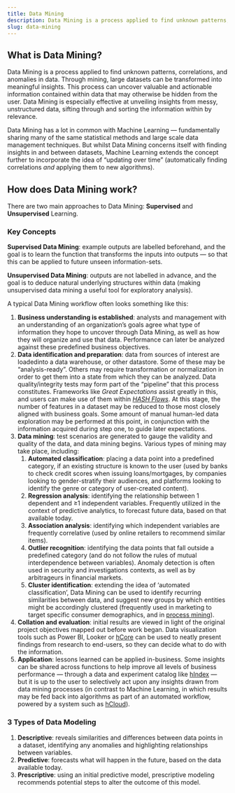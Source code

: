```yaml
---
title: Data Mining
description: Data Mining is a process applied to find unknown patterns, correlations, and anomalies in data. Through mining, meaningful insights can be extracted from data.
slug: data-mining
---
```


## What is Data Mining?

Data Mining is a process applied to find unknown patterns, correlations, and anomalies in data. Through mining, large datasets can be transformed into meaningful insights. This process can uncover valuable and actionable information contained within data that may otherwise be hidden from the user. Data Mining is especially effective at unveiling insights from messy, unstructured data, sifting through and sorting the information within by relevance.

Data Mining has a lot in common with Machine Learning — fundamentally sharing many of the same statistical methods and large scale data management techniques. But whilst Data Mining concerns itself with finding insights in and between datasets, Machine Learning extends the concept further to incorporate the idea of “updating over time” (automatically finding correlations _and_ applying them to new algorithms).

## How does Data Mining work?

There are two main approaches to Data Mining: **Supervised** and **Unsupervised** Learning.

<KeyConcepts>

### Key Concepts

**Supervised Data Mining**: example outputs are labelled beforehand, and the goal is to learn the function that transforms the inputs into outputs — so that this can be applied to future unseen information-sets.

**Unsupervised Data Mining**: outputs are not labelled in advance, and the goal is to deduce natural underlying structures within data (making unsupervised data mining a useful tool for exploratory analysis).

</KeyConcepts>

A typical Data Mining workflow often looks something like this:

1.  **Business understanding is established**: analysts and management with an understanding of an organization’s goals agree what type of information they hope to uncover through Data Mining, as well as how they will organize and use that data. Performance can later be analyzed against these predefined business objectives.
2.  **Data identification and preparation**: data from sources of interest are loadedinto a data warehouse, or other datastore. Some of these may be “analysis-ready”. Others may require transformation or normalization in order to get them into a state from which they can be analyzed. Data quality/integrity tests may form part of the “pipeline” that this process constitutes. Frameworks like _Great Expectations_ assist greatly in this, and users can make use of them within _[HASH Flows](https://hash.ai/platform/core#flows)_. At this stage, the number of features in a dataset may be reduced to those most closely aligned with business goals. Some amount of manual human-led data exploration may be performed at this point, in conjunction with the information acquired during step one, to guide later expectations.
3.  **Data mining**: test scenarios are generated to gauge the validity and quality of the data, and data mining begins. Various types of mining may take place, including:
    1.  **Automated classification**: placing a data point into a predefined category, if an existing structure is known to the user (used by banks to check credit scores when issuing loans/mortgages, by companies looking to gender-stratify their audiences, and platforms looking to identify the genre or category of user-created content).
    2.  **Regression analysis**: identifying the relationship between 1 dependent and ≥1 independent variables. Frequently utilized in the context of predictive analytics, to forecast future data, based on that available today.
    3.  **Association analysis**: identifying which independent variables are frequently correlative (used by online retailers to recommend similar items).
    4.  **Outlier recognition**: identifying the data points that fall outside a predefined category (and do not follow the rules of mutual interdependence between variables). Anomaly detection is often used in security and investigations contexts, as well as by arbitrageurs in financial markets.
    5.  **Cluster identification**: extending the idea of ‘automated classification’, Data Mining can be used to identify recurring similarities between data, and suggest new groups by which entities might be accordingly clustered (frequently used in marketing to target specific consumer demographics, and in [process mining](https://hash.ai/glossary/process-mining)).
4.  **Collation and evaluation**: initial results are viewed in light of the original project objectives mapped out before work began. Data visualization tools such as Power BI, Looker or [hCore](https://hash.ai/platform/core) can be used to neatly present findings from research to end-users, so they can decide what to do with the information.
5.  **Application**: lessons learned can be applied in-business. Some insights can be shared across functions to help improve all levels of business performance — through a data and experiment catalog like [hIndex](https://hash.ai/platform/index) — but it is up to the user to selectively act upon any insights drawn from data mining processes (in contrast to Machine Learning, in which results may be fed back into algorithms as part of an automated workflow, powered by a system such as [hCloud](https://hash.ai/platform/cloud)).

<KeyConcepts>

### 3 Types of Data Modeling

1.  **Descriptive**: reveals similarities and differences between data points in a dataset, identifying any anomalies and highlighting relationships between variables.
2.  **Predictive**: forecasts what will happen in the future, based on the data available today.
3.  **Prescriptive**: using an initial predictive model, prescriptive modeling recommends potential steps to alter the outcome of this model.

</KeyConcepts>
